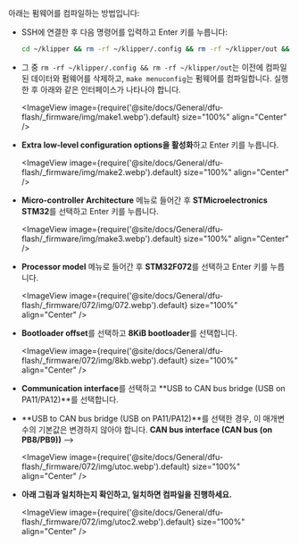 아래는 펌웨어를 컴파일하는 방법입니다:
* SSH에 연결한 후 다음 명령어를 입력하고 Enter 키를 누릅니다:

    ```bash
    cd ~/klipper && rm -rf ~/klipper/.config && rm -rf ~/klipper/out && make menuconfig
    ```

* 그 중 `rm -rf ~/klipper/.config && rm -rf ~/klipper/out`는 이전에 컴파일된 데이터와 펌웨어를 삭제하고, `make menuconfig`는 펌웨어를 컴파일합니다. 실행한 후 아래와 같은 인터페이스가 나타나야 합니다.

    <ImageView image={require('@site/docs/General/dfu-flash/_firmware/img/make1.webp').default} size="100%" align="Center" />

* **Extra low-level configuration options을 활성화**하고 Enter 키를 누릅니다.

    <ImageView image={require('@site/docs/General/dfu-flash/_firmware/img/make2.webp').default} size="100%" align="Center" />

* **Micro-controller Architecture** 메뉴로 들어간 후 **STMicroelectronics STM32**를 선택하고 Enter 키를 누릅니다.

    <ImageView image={require('@site/docs/General/dfu-flash/_firmware/img/make3.webp').default} size="100%" align="Center" />

* **Processor model** 메뉴로 들어간 후 **STM32F072**를 선택하고 Enter 키를 누릅니다.

    <ImageView image={require('@site/docs/General/dfu-flash/_firmware/072/img/072.webp').default} size="100%" align="Center" />

* **Bootloader offset**를 선택하고 **8KiB bootloader**를 선택합니다.

    <ImageView image={require('@site/docs/General/dfu-flash/_firmware/072/img/8kb.webp').default} size="100%" align="Center" />

* **Communication interface**를 선택하고 **USB to CAN bus bridge (USB on PA11/PA12)**를 선택합니다.
* **USB to CAN bus bridge (USB on PA11/PA12)**를 선택한 경우, 이 매개변수의 기본값은 변경하지 않아야 합니다. **CAN bus interface (CAN bus (on PB8/PB9))** --> 

    <ImageView image={require('@site/docs/General/dfu-flash/_firmware/072/img/utoc.webp').default} size="100%" align="Center" />   

* **아래 그림과 일치하는지 확인하고, 일치하면 컴파일을 진행하세요.**

    <ImageView image={require('@site/docs/General/dfu-flash/_firmware/072/img/utoc2.webp').default} size="100%" align="Center" />